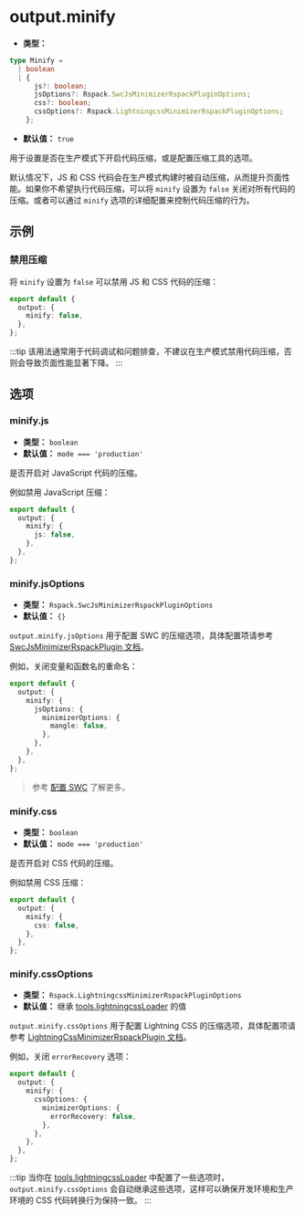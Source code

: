 # output.minify

- **类型：**

```ts
type Minify =
  | boolean
  | {
      js?: boolean;
      jsOptions?: Rspack.SwcJsMinimizerRspackPluginOptions;
      css?: boolean;
      cssOptions?: Rspack.LightningcssMinimizerRspackPluginOptions;
    };
```

- **默认值：** `true`

用于设置是否在生产模式下开启代码压缩，或是配置压缩工具的选项。

默认情况下，JS 和 CSS 代码会在生产模式构建时被自动压缩，从而提升页面性能。如果你不希望执行代码压缩，可以将 `minify` 设置为 `false` 关闭对所有代码的压缩。或者可以通过 `minify` 选项的详细配置来控制代码压缩的行为。

## 示例

### 禁用压缩

将 `minify` 设置为 `false` 可以禁用 JS 和 CSS 代码的压缩：

```ts title="rsbuild.config.ts"
export default {
  output: {
    minify: false,
  },
};
```

:::tip
该用法通常用于代码调试和问题排查，不建议在生产模式禁用代码压缩，否则会导致页面性能显著下降。
:::

## 选项

### minify.js

- **类型：** `boolean`
- **默认值：** `mode === 'production'`

是否开启对 JavaScript 代码的压缩。

例如禁用 JavaScript 压缩：

```ts title="rsbuild.config.ts"
export default {
  output: {
    minify: {
      js: false,
    },
  },
};
```

### minify.jsOptions

- **类型：** `Rspack.SwcJsMinimizerRspackPluginOptions`
- **默认值：** `{}`

`output.minify.jsOptions` 用于配置 SWC 的压缩选项，具体配置项请参考 [SwcJsMinimizerRspackPlugin 文档](https://rspack.dev/zh/plugins/rspack/swc-js-minimizer-rspack-plugin)。

例如，关闭变量和函数名的重命名：

```ts title="rsbuild.config.ts"
export default {
  output: {
    minify: {
      jsOptions: {
        minimizerOptions: {
          mangle: false,
        },
      },
    },
  },
};
```

> 参考 [配置 SWC](/guide/basic/configure-swc) 了解更多。

### minify.css

- **类型：** `boolean`
- **默认值：** `mode === 'production'`

是否开启对 CSS 代码的压缩。

例如禁用 CSS 压缩：

```ts title="rsbuild.config.ts"
export default {
  output: {
    minify: {
      css: false,
    },
  },
};
```

### minify.cssOptions

- **类型：** `Rspack.LightningcssMinimizerRspackPluginOptions`
- **默认值：** 继承 [tools.lightningcssLoader](/config/tools/lightningcss-loader) 的值

`output.minify.cssOptions` 用于配置 Lightning CSS 的压缩选项，具体配置项请参考 [LightningCssMinimizerRspackPlugin 文档](https://rspack.dev/zh/plugins/rspack/lightning-css-minimizer-rspack-plugin)。

例如，关闭 `errorRecovery` 选项：

```ts title="rsbuild.config.ts"
export default {
  output: {
    minify: {
      cssOptions: {
        minimizerOptions: {
          errorRecovery: false,
        },
      },
    },
  },
};
```

:::tip
当你在 [tools.lightningcssLoader](/config/tools/lightningcss-loader) 中配置了一些选项时，`output.minify.cssOptions` 会自动继承这些选项，这样可以确保开发环境和生产环境的 CSS 代码转换行为保持一致。
:::
